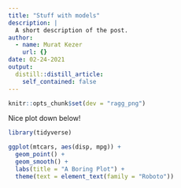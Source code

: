 ```yaml
---
title: "Stuff with models"
description: |
  A short description of the post.
author:
  - name: Murat Kezer
    url: {}
date: 02-24-2021
output:
  distill::distill_article:
    self_contained: false
---
```



```r
knitr::opts_chunk$set(dev = "ragg_png")
```


Nice plot down below!

```r
library(tidyverse)

ggplot(mtcars, aes(disp, mpg)) +
  geom_point() +
  geom_smooth() + 
  labs(title = "A Boring Plot") +
  theme(text = element_text(family = "Roboto"))
```


